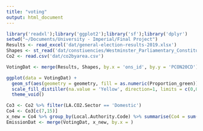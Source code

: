 ```yaml
---
title: "voting"
output: html_document
---
```


```r
library('readxl');library('ggplot2');library('sf');library('dplyr')
setwd("~/Documents/University - Imperial/Final Project")
Results <- read_excel('dat/general-election-results-2019.xlsx')
Shapes <- st_read('dat/constiuencies/Westminster_Parliamentary_Constituencies_(December_2020)_UK_BUC.shp')
Co2 <- read.csv('dat/co2byarea.csv')
```

```r
VotingDat <- merge(Results, Shapes, by.x = 'ons_id', by.y = 'PCON20CD')
```

```r
ggplot(data = VotingDat) +
  geom_sf(aes(geometry = geometry, fill = as.numeric(Proportion_green)))+
  scale_fill_distiller(na.value = 'Yellow', direction=1, limits = c(0,0.1)) +
  theme_void()
```




```r
Co3 <- Co2 %>% filter(LA.CO2.Sector == 'Domestic')
Co4 <- Co3[c(7,15)]
x_new = Co4 %>% group_by(Local.Authority.Code) %>% summarise(Co4 = sum(emissions_per_thousand))
EmissionDat <- merge(VotingDat, x_new, by.x = )
```